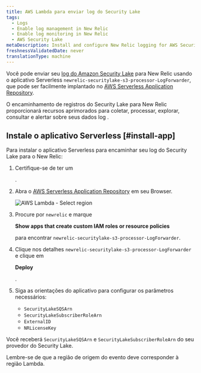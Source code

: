 ```yaml
---
title: AWS Lambda para enviar log do Security Lake
tags:
  - Logs
  - Enable log management in New Relic
  - Enable log monitoring in New Relic
  - AWS Security Lake
metaDescription: Install and configure New Relic logging for AWS Security Lake
freshnessValidatedDate: never
translationType: machine
---
```



Você pode enviar seu [log do Amazon Security Lake](https://docs.aws.amazon.com/security-lake/latest/userguide/internal-sources.html) para New Relic usando o aplicativo Serverless `newrelic-securitylake-s3-processor-LogForwarder`, que pode ser facilmente implantado no [AWS Serverless Application Repository](https://serverlessrepo.aws.amazon.com/applications).

O encaminhamento de registros do Security Lake para New Relic proporcionará <InlinePopover type="logs"/>recursos aprimorados para coletar, processar, explorar, consultar e alertar sobre seus dados log .

## Instale o aplicativo Serverless [#install-app]

Para instalar o aplicativo Serverless para encaminhar seu log do Security Lake para o New Relic:

1. Certifique-se de ter um

   <InlinePopover type="licenseKey"/>

   .

2. Abra o [AWS Serverless Application Repository](https://serverlessrepo.aws.amazon.com/applications) em seu Browser.

   <img title="AWS Lambda - Select region" alt="AWS Lambda - Select region" src={serverlessAWSLambdaSelectRegion}/>

3. Procure por `newrelic` e marque

   <DNT>**Show apps that create custom IAM roles or resource policies**</DNT>

   para encontrar `newrelic-securitylake-s3-processor-LogForwarder`.

4. Clique nos detalhes `newrelic-securitylake-s3-processor-LogForwarder` e clique em

   <DNT>**Deploy**</DNT>

   .

5. Siga as orientações do aplicativo para configurar os parâmetros necessários:

   * `SecurityLakeSQSArn`
   * `SecurityLakeSubscriberRoleArn`
   * `ExternalID`
   * `NRLicenseKey`

Você receberá `SecurityLakeSQSArn` e `SecurityLakeSubscriberRoleArn` do seu provedor do Security Lake.

Lembre-se de que a região de origem do evento deve corresponder à região Lambda.